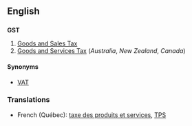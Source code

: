 ==English==

==={{initialism}}===
'''GST'''

# [[Goods and Sales Tax]]<!--where?-->
# [[Goods and Services Tax]] (''Australia'', ''New Zealand'', ''Canada'')

====Synonyms====
*[[VAT]]

=== Translations ===

*French (Québec): [[taxe des produits et services]], [[TPS]]